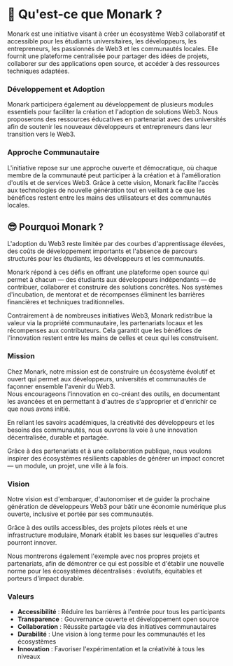 
# 🦋 Qu'est-ce que Monark ?

Monark est une initiative visant à créer un écosystème Web3 collaboratif et accessible pour les étudiants universitaires, les développeurs, les entrepreneurs, les passionnés de Web3 et les communautés locales. Elle fournit une plateforme centralisée pour partager des idées de projets, collaborer sur des applications open source, et accéder à des ressources techniques adaptées.

### Développement et Adoption

Monark participera également au développement de plusieurs modules essentiels pour faciliter la création et l'adoption de solutions Web3. Nous proposerons des ressources éducatives en partenariat avec des universités afin de soutenir les nouveaux développeurs et entrepreneurs dans leur transition vers le Web3.

### Approche Communautaire

L'initiative repose sur une approche ouverte et démocratique, où chaque membre de la communauté peut participer à la création et à l'amélioration d'outils et de services Web3. Grâce à cette vision, Monark facilite l'accès aux technologies de nouvelle génération tout en veillant à ce que les bénéfices restent entre les mains des utilisateurs et des communautés locales.

## 😎 Pourquoi Monark ?

L'adoption du Web3 reste limitée par des courbes d'apprentissage élevées, des coûts de développement importants et l'absence de parcours structurés pour les étudiants, les développeurs et les communautés.

Monark répond à ces défis en offrant une plateforme open source qui permet à chacun — des étudiants aux développeurs indépendants — de contribuer, collaborer et construire des solutions concrètes. Nos systèmes d'incubation, de mentorat et de récompenses éliminent les barrières financières et techniques traditionnelles.

Contrairement à de nombreuses initiatives Web3, Monark redistribue la valeur via la propriété communautaire, les partenariats locaux et les récompenses aux contributeurs. Cela garantit que les bénéfices de l'innovation restent entre les mains de celles et ceux qui les construisent.

### Mission

Chez Monark, notre mission est de construire un écosystème évolutif et ouvert qui permet aux développeurs, universités et communautés de façonner ensemble l'avenir du Web3.  
Nous encourageons l'innovation en co-créant des outils, en documentant les avancées et en permettant à d'autres de s'approprier et d'enrichir ce que nous avons initié.

En reliant les savoirs académiques, la créativité des développeurs et les besoins des communautés, nous ouvrons la voie à une innovation décentralisée, durable et partagée.

Grâce à des partenariats et à une collaboration publique, nous voulons inspirer des écosystèmes résilients capables de générer un impact concret — un module, un projet, une ville à la fois.

### Vision

Notre vision est d'embarquer, d'autonomiser et de guider la prochaine génération de développeurs Web3 pour bâtir une économie numérique plus ouverte, inclusive et portée par ses communautés.

Grâce à des outils accessibles, des projets pilotes réels et une infrastructure modulaire, Monark établit les bases sur lesquelles d'autres pourront innover.

Nous montrerons également l'exemple avec nos propres projets et partenariats, afin de démontrer ce qui est possible et d'établir une nouvelle norme pour les écosystèmes décentralisés : évolutifs, équitables et porteurs d'impact durable.

### Valeurs

- **<span className="text-foreground">Accessibilité</span>** : Réduire les barrières à l'entrée pour tous les participants  
- **<span className="text-foreground">Transparence</span>** : Gouvernance ouverte et développement open source  
- **<span className="text-foreground">Collaboration</span>** : Réussite partagée via des initiatives communautaires  
- **<span className="text-foreground">Durabilité</span>** : Une vision à long terme pour les communautés et les écosystèmes  
- **<span className="text-foreground">Innovation</span>** : Favoriser l'expérimentation et la créativité à tous les niveaux
